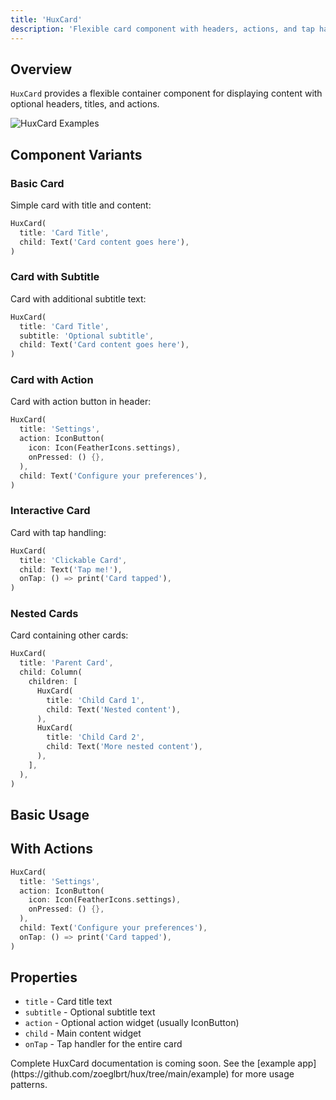 ```yaml
---
title: 'HuxCard'
description: 'Flexible card component with headers, actions, and tap handling'
---
```


## Overview

`HuxCard` provides a flexible container component for displaying content with optional headers, titles, and actions.

![HuxCard Examples](/images/hux-cards.png)

## Component Variants

### Basic Card
Simple card with title and content:
```dart
HuxCard(
  title: 'Card Title',
  child: Text('Card content goes here'),
)
```

### Card with Subtitle
Card with additional subtitle text:
```dart
HuxCard(
  title: 'Card Title',
  subtitle: 'Optional subtitle',
  child: Text('Card content goes here'),
)
```

### Card with Action
Card with action button in header:
```dart
HuxCard(
  title: 'Settings',
  action: IconButton(
    icon: Icon(FeatherIcons.settings),
    onPressed: () {},
  ),
  child: Text('Configure your preferences'),
)
```

### Interactive Card
Card with tap handling:
```dart
HuxCard(
  title: 'Clickable Card',
  child: Text('Tap me!'),
  onTap: () => print('Card tapped'),
)
```

### Nested Cards
Card containing other cards:
```dart
HuxCard(
  title: 'Parent Card',
  child: Column(
    children: [
      HuxCard(
        title: 'Child Card 1',
        child: Text('Nested content'),
      ),
      HuxCard(
        title: 'Child Card 2',
        child: Text('More nested content'),
      ),
    ],
  ),
)
```

## Basic Usage

## With Actions

```dart
HuxCard(
  title: 'Settings',
  action: IconButton(
    icon: Icon(FeatherIcons.settings),
    onPressed: () {},
  ),
  child: Text('Configure your preferences'),
  onTap: () => print('Card tapped'),
)
```

## Properties

- `title` - Card title text
- `subtitle` - Optional subtitle text
- `action` - Optional action widget (usually IconButton)
- `child` - Main content widget
- `onTap` - Tap handler for the entire card

<Note>
  Complete HuxCard documentation is coming soon. See the [example app](https://github.com/zoeglbrt/hux/tree/main/example) for more usage patterns.
</Note>
